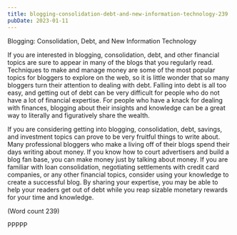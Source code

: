 ```yaml
---
title: blogging-consolidation-debt-and-new-information-technology-239
pubDate: 2023-01-11
---
```


Blogging: Consolidation, Debt, and New Information
Technology

If you are interested in blogging, consolidation, debt, and
other financial topics are sure to appear in many of the
blogs that you regularly read. Techniques to make and
manage money are some of the most popular topics for
bloggers to explore on the web, so it is little wonder that
so many bloggers turn their attention to dealing with
debt. Falling into debt is all too easy, and getting out of
debt can be very difficult for people who do not have a
lot of financial expertise. For people who have a knack
for dealing with finances, blogging about their insights
and knowledge can be a great way to literally and
figuratively share the wealth. 

If you are considering getting into blogging,
consolidation, debt, savings, and investment topics can
prove to be very fruitful things to write about. Many
professional bloggers who make a living off of their
blogs spend their days writing about money. If you
know how to court advertisers and build a blog fan
base, you can make money just by talking about money.
If you are familiar with loan consolidation, negotiating
settlements with credit card companies, or any other
financial topics, consider using your knowledge to
create a successful blog. By sharing your expertise, you
may be able to help your readers get out of debt while
you reap sizable monetary rewards for your time and
knowledge. 

(Word count 239)

PPPPP